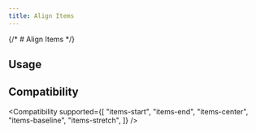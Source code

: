 ```yaml
---
title: Align Items
---
```



{/* # Align Items */}

## Usage

<Usage />

## Compatibility

<Compatibility
supported={[
"items-start",
"items-end",
"items-center",
"items-baseline",
"items-stretch",
]}
/>
